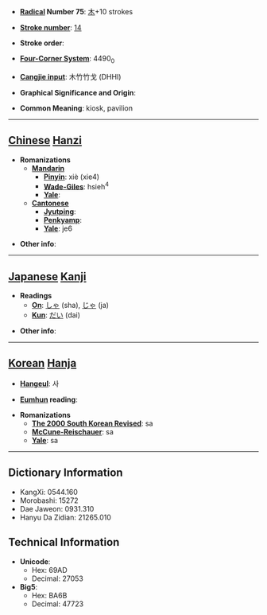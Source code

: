 * '''[[Wiktionary:Chinese radical index| Radical]] Number 75''': [[Wiktionary:Chinese radical index 木|木]]+10 strokes

* '''[[Wiktionary:Chinese total strokes index|Stroke number]]''': [[Wiktionary:Chinese total strokes index 14|14]]

* '''Stroke order''': 

* '''[[Wiktionary:Chinese four corner index|Four-Corner System]]''': 4490<sub>0</sub>

* '''[[Wiktionary:Chinese Cangjie index|Cangjie input]]''': 木竹竹戈 (DHHI)

* '''Graphical Significance and Origin''': 

* '''Common Meaning''': kiosk, pavilion

----

== [[Chinese]] [[Hanzi]] ==

* '''Romanizations'''
** '''[[Mandarin]]'''
*** '''[[Pinyin]]''': xiè (xie4)
*** '''[[Wade-Giles]]''': hsieh<sup>4</sup>
*** '''[[Yale]]''': 
** '''[[Cantonese]]'''
*** '''[[Jyutping]]''':
*** '''[[Penkyamp]]''': 
*** '''[[Yale]]''': je6

* '''Other info''': 

----

== [[Japanese]] [[Kanji]] ==

* '''Readings'''
** '''[[On]]''': [[しゃ]] (sha), [[じゃ]] (ja)
** '''[[Kun]]''': [[だい]] (dai)

* '''Other info''':  

----

== [[Korean]] [[Hanja]] ==

* '''[[Hangeul]]''': 사

* '''[[Eumhun]] reading''': 

* '''Romanizations'''
** '''[[The 2000 South Korean Revised Romanization|The 2000 South Korean Revised]]''': sa
** '''[[McCune-Reischauer]]''': sa
** '''[[Yale]]''': sa

----

== Dictionary Information ==

* KangXi: 0544.160
* Morobashi: 15272
* Dae Jaweon: 0931.310
* Hanyu Da Zidian: 21265.010

== Technical Information ==

* '''Unicode''':
** Hex: 69AD
** Decimal: 27053
* '''Big5''':
** Hex: BA6B
** Decimal: 47723